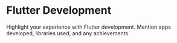 # Flutter Development

Highlight your experience with Flutter development. Mention apps developed, libraries used, and any achievements.
